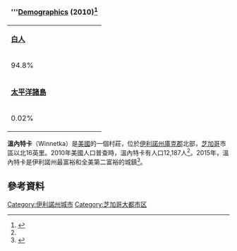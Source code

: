 {{Infobox settlement
<!-- See Template:Infobox settlement for additional fields and descriptions -->
| name                    = Winnetka, Illinois
| native_name             =
| native_name_lang        = <!-- ISO 639-2 code e.g. "fr" for French. If more than one, use {{lang}} instead -->
| settlement_type         = [[Village_(United_States)#Illinois|村莊]]
| image_flag              =
| flag_alt                =
| image_seal              = 
| seal_alt                =
| image_shield            =
| shield_alt              =
| nickname                = 
| motto                   = 
| image_map = Cook County Illinois incorporated and unincorporated areas Winnetka highlighted.svg
| mapsize = 260px
| map_caption = 在庫克郡及在伊利諾州的位置
| image_map1 = Illinois in United States (US48).svg
| map_caption1 = 伊利諾州在美國的位置
| latd  = 42 |latm  =  6 |lats  = 22 |latNS  = N
| longd = 87 |longm = 44 |longs = 16 |longEW = W
| coor_pinpoint           =
| coordinates_type        = 
| coordinates_display     = inline,title
| coordinates_footnotes   =
| subdivision_type        = 國家
| subdivision_name        = {{US}}
| subdivision_type1       = 州
| subdivision_name1       = [[伊利諾州|伊利諾州]]
| subdivision_type2       = 郡
| subdivision_name2       = 庫克郡
| subdivision_type3       = [[Civil_township|Township]]
| subdivision_name3       = [[New_Trier_Township,_Cook_County,_Illinois|New Trier]]
| established_title       = [[Municipal_corporation|建城]]
| established_date        = 1869
| founder                 =
| seat_type               =
| seat                    =
| government_footnotes    =
| government_type         = [[Council–manager_government|Council-manager]]
| leader_party            =
| leader_title            = [[President|President]]
| leader_name             = Gene Graebel
| leader_title1           = 
| leader_name1            = 
| unit_pref               = US<!-- or UK or Metric -->
<!-- ALL fields with measurements have automatic unit conversion -->
<!-- for references: use <ref> tags -->
| area_footnotes          = 
| area_urban_footnotes    = <!-- <ref> </re> -->
| area_rural_footnotes    = <!-- <ref> </re> -->
| area_metro_footnotes    = <!-- <ref> </re> -->
| area_magnitude          = <!-- use only to set a special wikilink -->
| area_note               =
| area_water_percent      = 2.06
| area_rank               =
| area_blank1_title       =
| area_blank2_title       =
<!-- square miles -->
| area_total_sq_mi        = 3.89
| area_land_sq_mi         = 3.81
| area_water_sq_mi        = 0.08
| area_urban_sq_mi        =
| area_rural_sq_mi        =
| area_metro_sq_mi        =
| area_blank1_sq_mi       =
| area_blank2_sq_mi       =
<!-- acres -->
| area_total_acre         = 
| area_land_acre          =
| area_water_acre         =
| area_urban_acre         =
| area_rural_acre         =
| area_metro_acre         =
| area_blank1_acre        =
| area_blank2_acre        =
| length_mi               =
| width_mi                =
| dimensions_footnotes    =
| elevation_footnotes     =
| elevation_ft            =
| population_footnotes    =
| population_total        = 12187
| population_as_of        = 2010
| population_density_sq_mi= 3198.7
| population_demonym      =
| population_note         = Down 1.87% from 2000
| timezone1               = [[Central_Time_Zone|中部]]
| utc_offset1             =
| timezone1_DST           =
| utc_offset1_DST         =
| postal_code_type        = [[ZIP_code|<span style="white-space:nowrap;">ZIP code(s)</span>]]
| postal_code             = 60093
| area_code_type          = [[North_American_Numbering_Plan|<span style="white-space:nowrap;">Area code(s)</span>]]
| area_code               = 847 and 224
| iso_code                = 
| geocode                 = 82530
| website                 = {{URL|www.villageofwinnetka.org}}
| footnotes               = 
<!-- demographics (section 1) -->
| demographics_type1      = Standard of living ([[American_Community_Survey|2007-11]])
| demographics1_footnotes = 
| demographics1_title1    = [[Per_capita_income|Per capita income]]
| demographics1_info1     = $202,867
| demographics1_title2    = [[Real_estate_appraisal|Median home value]]
| demographics1_info2     = $1,992,800
}}
{| class="mbox-small" style="text-align:center;border:1px solid #aaa; background-color:#f9f9f9;"
! colspan="4" style="text-align:center;border-top:none;"| '''[[Demographics|Demographics]] (2010)<ref name="Census 2010 DP">{{cite web| url=http://factfinder2.census.gov/bkmk/table/1.0/en/DEC/10_DP/DPDP1/1600000US1782530| title=Profile of General Population and Housing Characteristics: 2010 Demographic Profile Data (DP-1): Winnetka village, Illinois| publisher=U.S. Census Bureau, American Factfinder| accessdate=March 20, 2013}}</ref>
|-
| '''[[White_American|白人]]'''
| '''[[African_American|黑人]]'''
| '''[[Asian_American|亞裔]]'''
|-
| 94.8%
| 0.3%
| 3.3%
|-
| '''[[Pacific_Islander_American|太平洋諸島]]'''
| '''[[Native_Americans_in_the_United_States|美國原住民]]'''
| '''Other'''
| '''[[Hispanic_and_Latino_Americans|拉丁裔]]'''
|-
| 0.02%
| 0.1%
| 1.5%
| 2.2%
|}

'''溫內特卡'''（Winnetka）是[[美國|美國]]的一個村莊，位於[[伊利諾州|伊利諾州]][[庫克郡|庫克郡]]北部，[[芝加哥|芝加哥]]市區以北16英里。2010年美國人口普查時，溫內特卡有人口12,187人<ref name="Census 2010 DP"/>。2015年，溫內特卡是伊利諾州最富裕和全美第二富裕的城鎮<ref>{{Cite web|title = The 10 richest towns in America|url = http://www.usatoday.com/story/money/personalfinance/2015/05/23/247-wall-st-richest-towns-america/27791475/|accessdate = 2015-09-27|archive-date = 2015-10-05|archive-url = https://web.archive.org/web/20151005200141/http://www.usatoday.com/story/money/personalfinance/2015/05/23/247-wall-st-richest-towns-america/27791475/|dead-url = no}}</ref>。
==參考資料==
{{Reflist}}
[[Category:伊利諾州城市|Category:伊利諾州城市]]
[[Category:芝加哥大都市区|Category:芝加哥大都市区]]